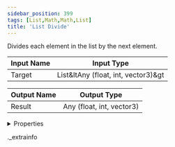 ```yaml
---
sidebar_position: 399
tags: [List,Math,Math,List]
title: 'List Divide'
---
```


Divides each element in the list by the next element.



<IChip uuid="7e5af908-533d-4d42-b3c9-0159e2b5fd55" />

| Input Name | Input Type |
|-----------|-----------|
| Target | List&ltAny (float, int, vector3)&gt |

| Output Name | Output Type |
|-----------|-----------|
| Result | Any (float, int, vector3) |


<details>
  <summary>Properties</summary>
  <div>
    <div>
    <table>
      <thead>
        <tr>
          <th>Room availability:</th>
          <th>Available everywhere</th>
        </tr>
        <tr>
          <th>Is beta required?</th>
          <th>No</th>
        </tr>
        <tr>
          <th>Is this chip a trolling risk?</th>
          <th>No</th>
        </tr>
        <tr>
          <th>Is this chip a role assignment risk?</th>
          <th>No</th>
        </tr>
        <tr>
          <th>Chip UUID</th>
          <th>7e5af908-533d-4d42-b3c9-0159e2b5fd55</th>
        </tr>
      </thead>
    </table>
    </div>
  </div>
</details>

._extrainfo